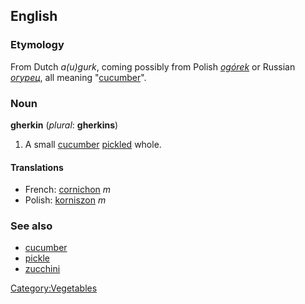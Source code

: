 {{wikipedia}}
==English==
===Etymology===
From Dutch ''a(u)gurk'', coming possibly from Polish ''[[ogórek]]'' or Russian ''[[огурец]]'', all meaning "[[cucumber]]".

===Noun===
'''gherkin''' (''plural'': '''gherkins''')

#A small [[cucumber]] [[pickle]]d whole.

====Translations====
*French: [[cornichon]] ''m''
*Polish: [[korniszon]] ''m''

===See also===
*[[cucumber]]
*[[pickle]]
*[[zucchini]]

[[Category:Vegetables]]